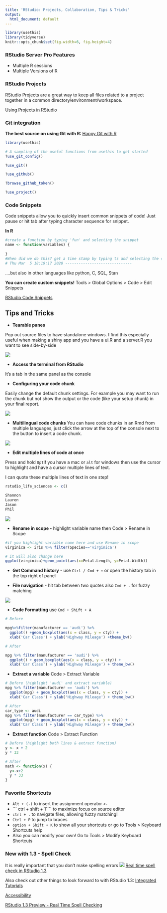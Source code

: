 ```yaml
---
title: 'RStudio: Projects, Collaboration, Tips & Tricks'
output:
  html_document: default
---
```

```r
library(usethis)
library(tidyverse)
knitr::opts_chunk$set(fig.width=6, fig.height=4) 
```

### RStudio Server Pro Features
* Multiple R sessions
* Multiple Versions of R 

### RStudio Projects

RStudio Projects are a great way to keep all files related to a project together in a common directory/environment/workspace.  

[Using Projects in RStudio](https://support.rstudio.com/hc/en-us/articles/200526207-Using-Projects)

### Git integration

**The best source on using Git with R: ** 
[Happy Git with R](https://happygitwithr.com/)

```r
library(usethis)

# A sampling of the useful functions from usethis to get started
?use_git_config()

?use_git()

?use_github()

?browse_github_token() 

?use_project() 
```
  
   
### Code Snippets

Code snippets allow you to quickly insert common snippets of code!
Just pause or hit tab after typing character sequence for snippet.

**In R**
```r
#create a function by typing 'fun' and selecting the snippet
name <- function(variables) {
  
}
#When did we do this? get a time stamp by typing ts and selecting the snippet
# Thu Mar  5 18:19:17 2020 ------------------------------

```
....but also in other languages like python, C, SQL, Stan

**You can create custom snippets!**
Tools > Global Options > Code > Edit Snippets

[RStudio Code Snippets](https://support.rstudio.com/hc/en-us/articles/204463668-Code-Snippets?version=1.3.842&mode=desktop)
  
  
  
## Tips and Tricks
* **Tearable panes**  

Pop out source files to have standalone windows. I find this especially useful when making a shiny app and you have a ui.R and a server.R you want to see side-by-side
  
![](images/TearablePane.png)

* **Access the terminal from RStudio**  
  
It's a tab in the same panel as the console

* **Configuring your code chunk**  
  
Easily change the default chunk settings. For example you may want to run the chunk but not show the output or the code (like your setup chunk) in your final report.
  
![](images/Chunk_Settings.png)

* **Multilingual code chunks**
You can have code chunks in an Rmd from multiple languages, just click the arrow at the top of the console next to the button to insert a code chunk.

![](images/MulilingualChunk.png)

* **Edit multiple lines of code at once** 

Press and hold ```Opt```if you have a mac or ```alt``` for windows then use the cursor to highlight and have a cursor multiple lines of text.  

I can quote these multiple lines of text in one step!

```r
rstudio_life_sciences <- c()

Shannon 
Lauren
Jason
Phil

```


![](images/MultiLineCursor.png)

* **Rename in scope -** highlight variable name then Code > Rename in Scope


```r
#if you highlight variable name here and use Rename in scope
virginica <- iris %>% filter(Species=='virginica') 

# it will also change here
ggplot(virginica)+geom_point(aes(x=Petal.Length, y=Petal.Width)) 
```


* **Get Command history** - use ```Ctrl / Cmd + ↑``` or open the history tab in the top right of panel

* **File navigation** - hit tab between two quotes also ```Cmd + .``` for fuzzy matching  
  
![](images/BrowseFile.png)

* **Code Formatting** use ```Cmd + Shift + A```
```r
# Before

mpg%>%filter(manufacturer == 'audi') %>%
  ggplot() +geom_boxplot(aes(x = class, y = cty)) +
  xlab('Car Class') + ylab('Highway Mileage') +theme_bw()

# After

mpg %>% filter(manufacturer == 'audi') %>%
  ggplot() + geom_boxplot(aes(x = class, y = cty)) +
  xlab('Car Class') + ylab('Highway Mileage') + theme_bw()

```

* **Extract a variable**
Code > Extract Variable 
```r
# Before (highlight 'audi' and extract variable)
mpg %>% filter(manufacturer == 'audi') %>%
  ggplot(mpg) + geom_boxplot(aes(x = class, y = cty)) +
  xlab('Car Class') + ylab('Highway Mileage') + theme_bw()

# After
car_type <- audi
mpg %>% filter(manufacturer == car_type) %>%
  ggplot(mpg) + geom_boxplot(aes(x = class, y = cty)) +
  xlab('Car Class') + ylab('Highway Mileage') + theme_bw()
```

* **Extract function**
Code > Extract Function
```r
# Before (highlight both lines & extract function)
y <- x + 2
y * 33

# After
math <- function(x) {
  y<-x+2
  y * 33
} 

```

### Favorite Shortcuts

* ```Alt + (-)``` to insert the assignment operator ``` <- ```
* ``` ctrl + shift + 1```` to maximize focus on source editor
* ``` ctrl + . ``` to navigate files, allowing fuzzy matching!
* ``` Ctrl + P``` to jump to braces 
* ```option + Shift + K``` to show all your shortcuts or go to Tools > Keyboard Shortcuts help
* Also you can modify your own! Go to Tools > Modify Keyboard Shortcuts



### New with 1.3 - Spell Check

It is really important that you don't make spelling errors
![](images/SpellCheck.png)
[Real time spell check in RStudio 1.3](https://blog.rstudio.com/2020/02/11/rstudio-1-3-preview-real-time-spellchecking/)
  
  
Also check out other things to look forward to with RStudio 1.3: 
[Integrated Tutorials](https://blog.rstudio.com/2020/02/25/rstudio-1-3-integrated-tutorials/)  
  
[Accessibility](https://blog.rstudio.com/2020/03/04/rstudio-1-3-preview-accessibility/)


[RStudio 1.3 Preview - Real Time Spell Checking](https://blog.rstudio.com/2020/02/11/rstudio-1-3-preview-real-time-spellchecking/)